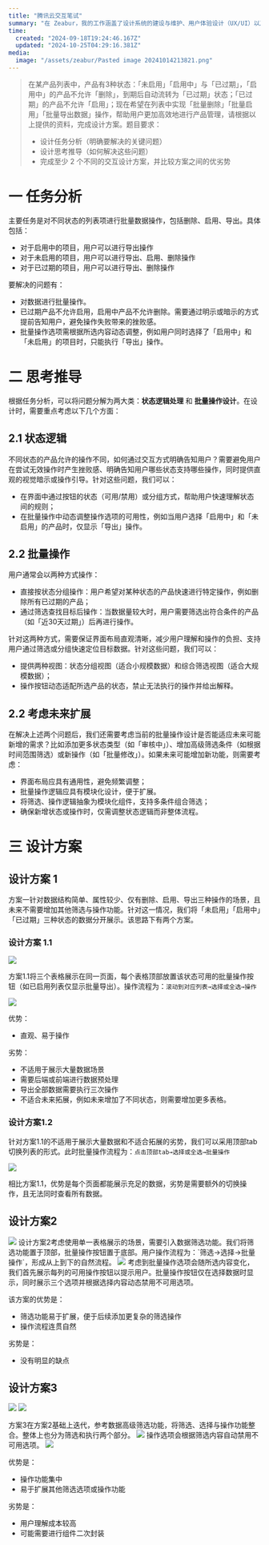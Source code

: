 ```yaml
---
title: "腾讯云交互笔试"
summary: "在 Zeabur，我的工作涵盖了设计系统的建设与维护、用户体验设计（UX/UI）以及品牌宣传物料设计等方面。"
time:
  created: "2024-09-18T19:24:46.167Z"
  updated: "2024-10-25T04:29:16.381Z"
media:
  image: "/assets/zeabur/Pasted image 20241014213821.png"
---
```


> 在某产品列表中，产品有3种状态：「未启用」「启用中」与「已过期」，「启用中」的产品不允许「删除」，到期后自动流转为「已过期」状态；「已过期」的产品不允许「启用」；现在希望在列表中实现「批量删除」「批量启用」「批量导出数据」操作，帮助用户更加高效地进行产品管理，请根据以上提供的资料，完成设计方案。题目要求：
>
> - 设计任务分析（明确要解决的关键问题）
> - 设计思考推导（如何解决这些问题）
> - 完成至少 2 个不同的交互设计方案，并比较方案之间的优劣势

# 一 任务分析

主要任务是对不同状态的列表项进行批量数据操作，包括删除、启用、导出。具体包括：

- 对于启用中的项目，用户可以进行导出操作
- 对于未启用的项目，用户可以进行导出、启用、删除操作
- 对于已过期的项目，用户可以进行导出、删除操作

要解决的问题有：

- 对数据进行批量操作。
- 已过期产品不允许启用，启用中产品不允许删除。需要通过明示或暗示的方式提前告知用户，避免操作失败带来的挫败感。
- 批量操作选项需根据所选内容动态调整，例如用户同时选择了「启用中」和「未启用」的项目时，只能执行「导出」操作。

# 二 思考推导

根据任务分析，可以将问题分解为两大类：**状态逻辑处理** 和 **批量操作设计**。在设计时，需要重点考虑以下几个方面：

## 2.1 状态逻辑

不同状态的产品允许的操作不同，如何通过交互方式明确告知用户？需要避免用户在尝试无效操作时产生挫败感、明确告知用户哪些状态支持哪些操作，同时提供直观的视觉暗示或操作引导。针对这些问题，我们可以：
- 在界面中通过按钮的状态（可用/禁用）或分组方式，帮助用户快速理解状态间的规则；
- 在批量操作中动态调整操作选项的可用性，例如当用户选择「启用中」和「未启用」的产品时，仅显示「导出」操作。

## 2.2 批量操作

用户通常会以两种方式操作：
- 直接按状态分组操作：用户希望对某种状态的产品快速进行特定操作，例如删除所有已过期的产品；
- 通过筛选查找目标后操作：当数据量较大时，用户需要筛选出符合条件的产品（如「近30天过期」）后再进行操作。

针对这两种方式，需要保证界面布局直观清晰，减少用户理解和操作的负担、支持用户通过筛选或分组快速定位目标数据。针对这些问题，我们可以：
- 提供两种视图：状态分组视图（适合小规模数据）和综合筛选视图（适合大规模数据）；
- 操作按钮动态适配所选产品的状态，禁止无法执行的操作并给出解释。

## 2.2 考虑未来扩展

在解决上述两个问题后，我们还需要考虑当前的批量操作设计是否能适应未来可能新增的需求？比如添加更多状态类型（如「审核中」）、增加高级筛选条件（如根据时间范围筛选）或新操作（如「批量修改」）。如果未来可能增加新功能，则需要考虑：
- 界面布局应具有通用性，避免频繁调整；
- 批量操作逻辑应具有模块化设计，便于扩展。
- 将筛选、操作逻辑抽象为模块化组件，支持多条件组合筛选；
- 确保新增状态或操作时，仅需调整状态逻辑而非整体流程。

# 三 设计方案

## 设计方案 1

方案一针对数据结构简单、属性较少、仅有删除、启用、导出三种操作的场景，且未来不需要增加其他筛选与操作功能。针对这一情况，我们将「未启用」「启用中」「已过期」三种状态的数据分开展示。该思路下有两个方案。

### 设计方案 1.1

<Image src='/assets/tencent/1.png'/>

方案1.1将三个表格展示在同一页面，每个表格顶部放置该状态可用的批量操作按钮（如已启用列表仅显示批量导出）。操作流程为：`滚动到对应列表→选择或全选→操作`

<Image src='/assets/tencent/2.png'/>

优势：

- 直观、易于操作

劣势：

- 不适用于展示大量数据场景
- 需要后端或前端进行数据预处理
- 导出全部数据需要执行三次操作
- 不适合未来拓展，例如未来增加了不同状态，则需要增加更多表格。

### 设计方案1.2

针对方案1.1的不适用于展示大量数据和不适合拓展的劣势，我们可以采用顶部tab切换列表的形式。此时批量操作流程为：`点击顶部tab→选择或全选→批量操作`

<Image src='/assets/tencent/3.png'/>

相比方案1.1，优势是每个页面都能展示充足的数据，劣势是需要额外的切换操作，且无法同时查看所有数据。

## 设计方案2

<Image src='/assets/tencent/4.png'/>
设计方案2考虑使用单一表格展示的场景，需要引入数据筛选功能。我们将筛选功能置于顶部，批量操作按钮置于底部。用户操作流程为：`筛选→选择→批量操作`，形成从上到下的自然流程。
<Image src='/assets/tencent/5.png'/>
考虑到批量操作选项会随所选内容变化，我们首先展示每列的可用操作按钮以提示用户。批量操作按钮仅在选择数据时显示，同时展示三个选项并根据选择内容动态禁用不可用选项。

该方案的优势是：

- 筛选功能易于扩展，便于后续添加更复杂的筛选操作
- 操作流程连贯自然

劣势是：

- 没有明显的缺点

## 设计方案3

<Image src='/assets/tencent/6.png'/>
<Image src='/assets/tencent/8.png' caption='低保真图'/>

方案3在方案2基础上迭代，参考数据高级筛选功能，将筛选、选择与操作功能整合。整体上也分为筛选和执行两个部分。
<Image src='/assets/tencent/7.png'/>
操作选项会根据筛选内容自动禁用不可用选项。
<Image src='/assets/tencent/9.png' caption='示例'/>

优势是：

- 操作功能集中
- 易于扩展其他筛选选项或操作功能

劣势是：

- 用户理解成本较高
- 可能需要进行组件二次封装

